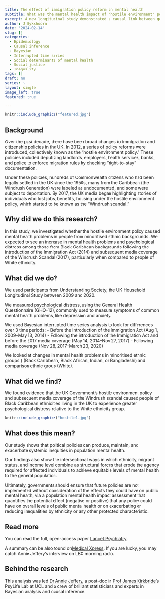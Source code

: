 ```yaml
---
title: The effect of immigration policy reform on mental health
subtitle: What was the mental health impact of "hostile environment" policies effect mental health? 
excerpt: A new longitudinal study demonstrated a causal link between government migration policies and a subsequent decline in mental health. 
author: J Dykxhoorn
date: '2024-02-14'
slug: []
categories:
  - Epidemiology
  - Causal inference
  - Bayesian 
  - Interrupted time series
  - Social determinants of mental health
  - Social justice
  - Inequality
tags: []
draft: no
series: ~
layout: single
image_left: true
featured: true

---
```


```r
knitr::include_graphics("featured.jpg")
```

## Background
Over the past decade, there have been broad changes to immigration and citizenship policies in the UK. In 2012, a series of policy reforms were introduced, collectively known as the "hostile environment policy." These policies included deputizing landlords, employers, health services, banks, and police to enforce migration rules by checking "right-to-stay" documentation. 

Under these policies, hundreds of Commonwealth citizens who had been legally settled in the UK since the 1950s, many from the Caribbean (the Windrush Generation)  were labeled as undocumented, and some were subject to deportation. By 2017, the UK media began highlighting stories of individuals who lost jobs, benefits, housing under the hostile environment policy, which started to be known as the "Windrush scandal."

## Why did we do this research?
In this study, we investigated whether the hostile environment policy caused mental health problems in people from minoritised ethnic backgrounds. We expected to see an increase in mental health problems and psychological distress among those from Black Caribbean backgrounds following the introduction of the Immigration Act (2014) and subsequent media coverage of the Windrush Scandal (2017), particularly when compared to people of White ethnicity. 

## What did we do? 
We used participants from Understanding Society, the UK Household Longitudinal Study between 2009 and 2020. 

We measured psychological distress, using the General Health Questionnaire (GHQ-12), commonly used to measure symptoms of common mental health problems, like depression and anxiety. 

We used Bayesian interrupted time series analysis to look for differences over 3 time periods: 
- Before the introduction of the Immigration Act (Aug 1, 2009–May 13, 2014)
- Following the introduction of the Immigration Act and before the 2017 media coverage (May 14, 2014–Nov 27, 2017)
- Following media coverage (Nov 28, 2017–March 23, 2020)

We looked at changes in mental health problems in minoritised ethnic groups (
(Black Caribbean, Black African, Indian, or Bangladeshi) and comparison ethnic group (White).

## What did we find?
We found evidence that the UK Government's hostile environment policy and subsequent media coverage of the Windrush scandal caused people of Black Caribbean ethnicities living in the UK to experience greater psychological distress relative to the White ethnicity group.

```r
knitr::include_graphics("hostile1.jpg")
```

## What does this mean? 
Our study shows that political policies can produce, maintain, and exacerbate systemic inequities in population mental health. 

Our findings also show the intersectional ways in which ethnicity, migrant status, and income level combine as structural forces that erode the agency required for affected individuals to achieve equitable levels of mental health to the general population. 

Ultimately, governments should ensure that future policies are not implemented without consideration of the effects they could have on public mental health, via a population mental health impact assessment that quantifies the potential effect (negative or positive) that any policy could have on overall levels of public mental health or on exacerbating or reducing inequalities by ethnicity or any other protected characteristic.

## Read more
You can read the full, open-access paper [Lancet Psychiatry ](https://www.sciencedirect.com/science/article/pii/S2215036623004121). 

A summary can be also found on[Medical Xpress](https://medicalxpress.com/news/2024-02-hostile-environment-policies-linked-prolonged.html). If you are lucky, you may catch Annie Jeffery's interview on LBC morning radio.  

## Behind the research
This analysis was led [Dr Annie Jeffery](https://profiles.ucl.ac.uk/74470-annie-jeffery), a post-doc in [Prof James Kirkbride](https://profiles.ucl.ac.uk/43555)'s PsyLife Lab at UCL and a crew of brilliant statisticians and experts in Bayesian analysis and causal inference. 

